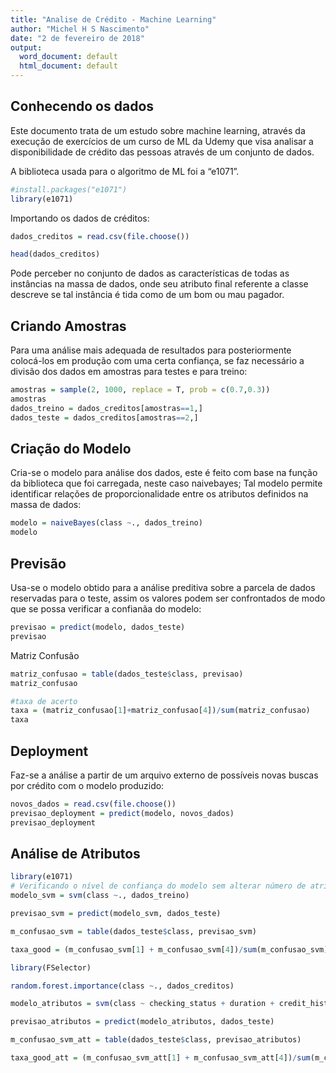 ```yaml
---
title: "Analise de Crédito - Machine Learning"
author: "Michel H S Nascimento"
date: "2 de fevereiro de 2018"
output:
  word_document: default
  html_document: default
---
```



## Conhecendo os dados

Este documento trata de um estudo sobre machine learning, através da execução de exercícios de um curso de ML da Udemy que visa analisar a disponibilidade de crédito das pessoas através de um conjunto de dados.

A biblioteca usada para o algoritmo de ML foi a "e1071".

```r
#install.packages("e1071")
library(e1071)
```

Importando os dados de créditos:

```r
dados_creditos = read.csv(file.choose())

head(dados_creditos)
```

Pode perceber no conjunto de dados as características de todas as instâncias na massa de dados, onde seu atributo final referente a classe descreve se tal instância é tida como de um bom ou mau pagador.

## Criando Amostras

Para uma análise mais adequada de resultados para posteriormente colocá-los em produção com uma certa confiança, se faz necessário a divisão dos dados em amostras para testes e para treino:

```r
amostras = sample(2, 1000, replace = T, prob = c(0.7,0.3))
amostras
dados_treino = dados_creditos[amostras==1,]
dados_teste = dados_creditos[amostras==2,]
```

## Criação do Modelo

Cria-se o modelo para análise dos dados, este é feito com base na função da biblioteca que foi carregada, neste caso naivebayes; Tal modelo permite identificar relações de proporcionalidade entre os atributos definidos na massa de dados:

```r
modelo = naiveBayes(class ~., dados_treino)
modelo
```
## Previsão
Usa-se o modelo obtido para a análise preditiva sobre a parcela de dados reservadas para o teste, assim os valores podem ser confrontados de modo que se possa verificar a confianãa do modelo:

```r
previsao = predict(modelo, dados_teste)
previsao
```

Matriz Confusão


```r
matriz_confusao = table(dados_teste$class, previsao)
matriz_confusao

#taxa de acerto
taxa = (matriz_confusao[1]+matriz_confusao[4])/sum(matriz_confusao)
taxa
```
## Deployment

Faz-se a análise a partir de um arquivo externo de possíveis novas buscas por crédito com o modelo produzido:

```r
novos_dados = read.csv(file.choose())
previsao_deployment = predict(modelo, novos_dados)
previsao_deployment
```

## Análise de Atributos

```r
library(e1071)
# Verificando o nível de confiança do modelo sem alterar número de atributos
modelo_svm = svm(class ~., dados_treino)

previsao_svm = predict(modelo_svm, dados_teste)

m_confusao_svm = table(dados_teste$class, previsao_svm)

taxa_good = (m_confusao_svm[1] + m_confusao_svm[4])/sum(m_confusao_svm)

library(FSelector)

random.forest.importance(class ~., dados_creditos)

modelo_atributos = svm(class ~ checking_status + duration + credit_history, dados_treino)

previsao_atributos = predict(modelo_atributos, dados_teste)

m_confusao_svm_att = table(dados_teste$class, previsao_atributos)

taxa_good_att = (m_confusao_svm_att[1] + m_confusao_svm_att[4])/sum(m_confusao_svm)


```